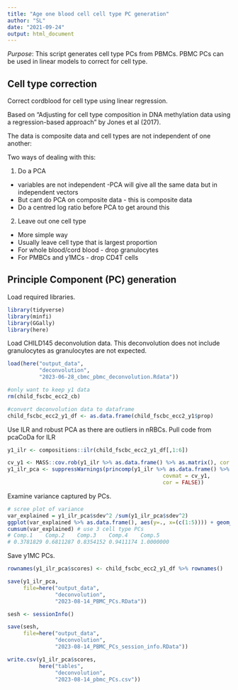 ```yaml
---
title: "Age one blood cell cell type PC generation"
author: "SL"
date: "2021-09-24"
output: html_document
---
```


*Purpose*: This script generates cell type PCs from PBMCs. PBMC PCs can be used in linear models to correct for cell type.

## Cell type correction

Correct cordblood for cell type using linear regression. 

Based on "Adjusting for cell type composition in DNA methylation data using a regression-based approach" by Jones et al (2017).  

The data is composite data and cell types are not independent of one another:  

Two ways of dealing with this:  

1. Do a PCA  
* variables are not independent -PCA will give all the same data but in independent vectors  
* But cant do PCA on composite data - this is composite data  
* Do a centred log ratio before PCA to get around this  

2. Leave out one cell type  
* More simple way  
* Usually leave cell type that is largest proportion  
* For whole blood/cord blood - drop granulocytes  
* For PMBCs and y1MCs - drop CD4T cells  


## Principle Component (PC) generation

Load required libraries.
```r
library(tidyverse)
library(minfi)
library(GGally)
library(here)
```

Load CHILD145 deconvolution data. This deconvolution does not include granulocytes as granulocytes are not expected.
```r
load(here("output_data", 
          "deconvolution", 
          "2023-06-28_cbmc_pbmc_deconvolution.Rdata"))

#only want to keep y1 data
rm(child_fscbc_ecc2_cb)

#convert deconvolution data to dataframe
child_fscbc_ecc2_y1_df <- as.data.frame(child_fscbc_ecc2_y1$prop)
```

Use ILR and robust PCA as there are outliers in nRBCs. Pull code from pcaCoDa for ILR
```r
y1_ilr <- compositions::ilr(child_fscbc_ecc2_y1_df[,1:6])

cv_y1 <- MASS::cov.rob(y1_ilr %>% as.data.frame() %>% as.matrix(), cor = FALSE)
y1_ilr_pca <- suppressWarnings(princomp(y1_ilr %>% as.data.frame() %>% as.matrix(), 
                                                 covmat = cv_y1, 
                                                 cor = FALSE))
```

Examine variance captured by PCs.
```r
# scree plot of variance
var_explained = y1_ilr_pca$sdev^2 /sum(y1_ilr_pca$sdev^2)
ggplot(var_explained %>% as.data.frame(), aes(y=., x=(c(1:5)))) + geom_col()
cumsum(var_explained) # use 3 cell type PCs
# Comp.1    Comp.2    Comp.3    Comp.4    Comp.5 
# 0.3781829 0.6811287 0.8354152 0.9411174 1.0000000  
```

Save y1MC PCs. 
```r
rownames(y1_ilr_pca$scores) <- child_fscbc_ecc2_y1_df %>% rownames()

save(y1_ilr_pca,
     file=here("output_data", 
               "deconvolution", 
               "2023-08-14_PBMC_PCs.RData"))

sesh <- sessionInfo()

save(sesh, 
     file=here("output_data", 
               "deconvolution", 
               "2023-08-14_PBMC_PCs_session_info.RData"))

write.csv(y1_ilr_pca$scores,
          here("tables",
               "deconvolution",
               "2023-08-14_pbmc_PCs.csv"))
```